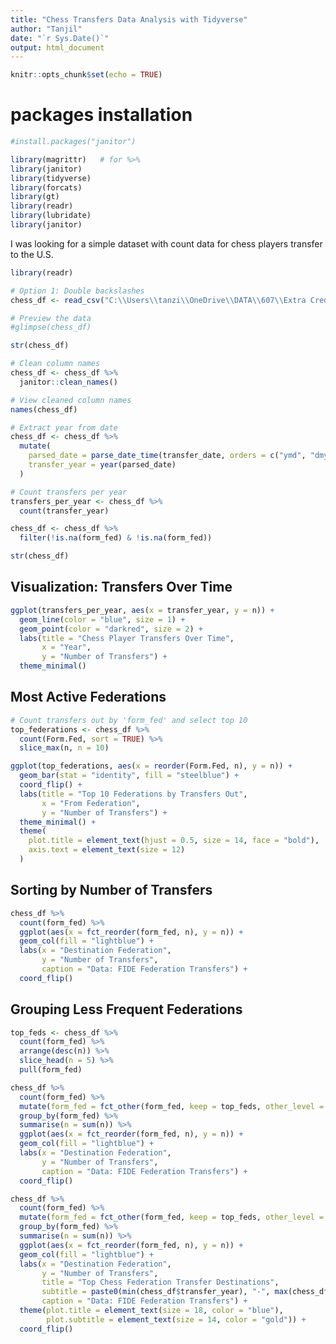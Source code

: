 ---
title: "Chess Transfers Data Analysis with Tidyverse"
author: "Tanjil"
date: "`r Sys.Date()`"
output: html_document
---

```{r setup, include=FALSE}
knitr::opts_chunk$set(echo = TRUE)
```




# packages installation

```{r}
#install.packages("janitor")  

```

```{r setup, include=FALSE}

library(magrittr)   # for %>%
library(janitor)
library(tidyverse)
library(forcats)
library(gt)
library(readr)
library(lubridate)
library(janitor)
```
I was looking for a simple dataset with count data for chess players transfer to the U.S.

```{r}

library(readr)

# Option 1: Double backslashes
chess_df <- read_csv("C:\\Users\\tanzi\\OneDrive\\DATA\\607\\Extra Credit\\Tiddyverse\\Tidyverse\\chess_transfers.csv")

# Preview the data
#glimpse(chess_df)
```
```{r}
str(chess_df)
```

```{r}
# Clean column names
chess_df <- chess_df %>%
  janitor::clean_names()

# View cleaned column names
names(chess_df)
```

```{r}
# Extract year from date
chess_df <- chess_df %>%
  mutate(
    parsed_date = parse_date_time(transfer_date, orders = c("ymd", "dmy", "mdy")),
    transfer_year = year(parsed_date)
  )

# Count transfers per year
transfers_per_year <- chess_df %>%
  count(transfer_year)

chess_df <- chess_df %>% 
  filter(!is.na(form_fed) & !is.na(form_fed))
```
```{r}
str(chess_df)
```
## Visualization: Transfers Over Time
```{r}
ggplot(transfers_per_year, aes(x = transfer_year, y = n)) +
  geom_line(color = "blue", size = 1) +
  geom_point(color = "darkred", size = 2) +
  labs(title = "Chess Player Transfers Over Time",
       x = "Year",
       y = "Number of Transfers") +
  theme_minimal()

```



##  Most Active Federations
```{r}
# Count transfers out by 'form_fed' and select top 10
top_federations <- chess_df %>%
  count(Form.Fed, sort = TRUE) %>%
  slice_max(n, n = 10)

ggplot(top_federations, aes(x = reorder(Form.Fed, n), y = n)) +
  geom_bar(stat = "identity", fill = "steelblue") +
  coord_flip() +
  labs(title = "Top 10 Federations by Transfers Out",
       x = "From Federation",
       y = "Number of Transfers") +
  theme_minimal() +
  theme(
    plot.title = element_text(hjust = 0.5, size = 14, face = "bold"),
    axis.text = element_text(size = 12)
  )


```
## Sorting by Number of Transfers
```{r}
chess_df %>% 
  count(form_fed) %>% 
  ggplot(aes(x = fct_reorder(form_fed, n), y = n)) +
  geom_col(fill = "lightblue") +
  labs(x = "Destination Federation", 
       y = "Number of Transfers", 
       caption = "Data: FIDE Federation Transfers") +
  coord_flip()
```
## Grouping Less Frequent Federations
```{r}
top_feds <- chess_df %>% 
  count(form_fed) %>% 
  arrange(desc(n)) %>% 
  slice_head(n = 5) %>% 
  pull(form_fed)

chess_df %>% 
  count(form_fed) %>% 
  mutate(form_fed = fct_other(form_fed, keep = top_feds, other_level = "Other Federations")) %>% 
  group_by(form_fed) %>% 
  summarise(n = sum(n)) %>% 
  ggplot(aes(x = fct_reorder(form_fed, n), y = n)) +
  geom_col(fill = "lightblue") +
  labs(x = "Destination Federation", 
       y = "Number of Transfers", 
       caption = "Data: FIDE Federation Transfers") +
  coord_flip()
```

```{r}
chess_df %>% 
  count(form_fed) %>% 
  mutate(form_fed = fct_other(form_fed, keep = top_feds, other_level = "Other Federations")) %>% 
  group_by(form_fed) %>% 
  summarise(n = sum(n)) %>% 
  ggplot(aes(x = fct_reorder(form_fed, n), y = n)) +
  geom_col(fill = "lightblue") +
  labs(x = "Destination Federation", 
       y = "Number of Transfers", 
       title = "Top Chess Federation Transfer Destinations",
       subtitle = paste0(min(chess_df$transfer_year), "-", max(chess_df$transfer_year)),
       caption = "Data: FIDE Federation Transfers") +
  theme(plot.title = element_text(size = 18, color = "blue"),
        plot.subtitle = element_text(size = 14, color = "gold")) +
  coord_flip()
```

